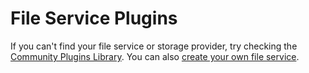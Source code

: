 
# File Service Plugins

If you can't find your file service or storage provider, try checking the [Community Plugins Library](https://medusajs.com/plugins/?filters=Storage&categories=Storage). You can also [create your own file service](../../development/file-service/create-file-service.md).

<DocCardList />